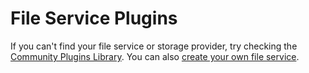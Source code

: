 
# File Service Plugins

If you can't find your file service or storage provider, try checking the [Community Plugins Library](https://medusajs.com/plugins/?filters=Storage&categories=Storage). You can also [create your own file service](../../development/file-service/create-file-service.md).

<DocCardList />